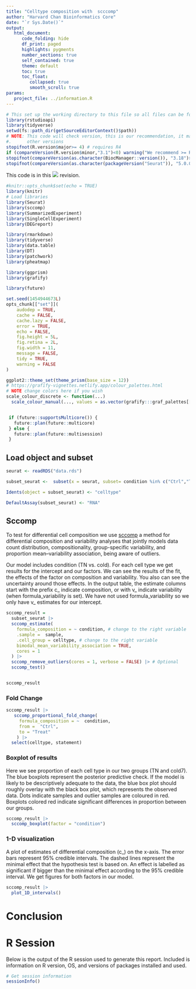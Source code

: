 ```yaml
---
title: "Celltype composition with  scccomp"
author: "Harvard Chan Bioinformatics Core"
date: "`r Sys.Date()`"
output:
   html_document:
      code_folding: hide
      df_print: paged
      highlights: pygments
      number_sections: true
      self_contained: true
      theme: default
      toc: true
      toc_float:
         collapsed: true
         smooth_scroll: true
params:
   project_file: ../information.R
---
```


```r
# This set up the working directory to this file so all files can be found
library(rstudioapi)
library(tidyverse)
setwd(fs::path_dir(getSourceEditorContext()$path))
# NOTE: This code will check version, this is our recommendation, it may work
#.      other versions
stopifnot(R.version$major>= 4) # requires R4
if (compareVersion(R.version$minor,"3.1")<0) warning("We recommend >= R4.3.1") 
stopifnot(compareVersion(as.character(BiocManager::version()), "3.18")>=0)
stopifnot(compareVersion(as.character(packageVersion("Seurat")), "5.0.0")>=0)
```

This code is in this ![](https://img.shields.io/badge/status-draft-grey) revision.


```r
#knitr::opts_chunk$set(echo = TRUE)
library(knitr)
# Load libraries
library(Seurat)
library(sccomp)
library(SummarizedExperiment)
library(SingleCellExperiment)
library(DEGreport)

library(rmarkdown)
library(tidyverse)
library(data.table)
library(DT)
library(patchwork)
library(pheatmap)

library(ggprism)
library(grafify)

library(future)

set.seed(1454944673L)
opts_chunk[["set"]](
    audodep = TRUE,
    cache = FALSE,
    cache.lazy = FALSE,
    error = TRUE,
    echo = FALSE,
    fig.height = 5L,
    fig.retina = 2L,
    fig.width = 11,
    message = FALSE,
    tidy = TRUE,
    warning = FALSE
)

ggplot2::theme_set(theme_prism(base_size = 12))
# https://grafify-vignettes.netlify.app/colour_palettes.html
# NOTE change colors here if you wish
scale_colour_discrete <- function(...)
  scale_colour_manual(..., values = as.vector(grafify:::graf_palettes[["kelly"]]))


 if (future::supportsMulticore()) {
   future::plan(future::multicore)
 } else {
   future::plan(future::multisession)
 }
```


## Load object and subset

```r
seurat <- readRDS("data.rds")

subset_seurat <-  subset(x = seurat, subset= condition %in% c("Ctrl","Treat"))

Idents(object = subset_seurat) <- "celltype"

DefaultAssay(subset_seurat) <- "RNA"
```

## Sccomp 


To test for differential cell composition we use [sccomp](https://github.com/MangiolaLaboratory/sccomp) a method for differential composition and variability analyses that jointly models data count distribution, compositionality, group-specific variability, and proportion mean–variability association, being aware of outliers.

Our model includes condition (TN vs. cold). For each cell type we get results for the intercept and our factors. We can see the results of the fit, the effects of the factor on composition and variability. You also can see the uncertainty around those effects. In the output table, the estimate columns start with the prefix c_ indicate composition, or with v_ indicate variability (when formula_variability is set). We have not used formula_variability so we only have v_ estimates for our intercept.

```r
sccomp_result = 
  subset_seurat |>
  sccomp_estimate( 
    formula_composition = ~ condition, # change to the right variable
    .sample =  sample, 
    .cell_group = celltype, # change to the right variable
    bimodal_mean_variability_association = TRUE,
    cores = 1 
  ) |> 
  sccomp_remove_outliers(cores = 1, verbose = FALSE) |> # Optional
  sccomp_test()


sccomp_result
```

### Fold Change

```r
sccomp_result |> 
   sccomp_proportional_fold_change(
     formula_composition = ~  condition,
     from =  "Ctrl", 
     to = "Treat"
    ) |> 
  select(celltype, statement)
```

### Boxplot of results

Here we see proportion of each cell type in our two groups (TN and cold7). The blue boxplots represent the posterior predictive check. If the model is likely to be descriptively adequate to the data, the blue box plot should roughly overlay with the black box plot, which represents the observed data. Dots indicate samples and outlier samples are coloured in red. Boxplots colored red indicate significant differences in proportion between our groups.

```r
sccomp_result |> 
  sccomp_boxplot(factor = "condition")
```

### 1-D visualization

A plot of estimates of differential composition (c_) on the x-axis. The error bars represent 95% credible intervals. The dashed lines represent the minimal effect that the hypothesis test is based on. An effect is labelled as significant if bigger than the minimal effect according to the 95% credible interval. We get figures for both factors in our model.

```r
sccomp_result |> 
  plot_1D_intervals()
```

# Conclusion

# R Session 

Below is the output of the R session used to generate this report. Included is information on R version, OS, and versions of packages installed and used.

```r
# Get session information
sessionInfo()
```
